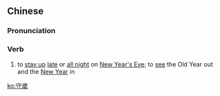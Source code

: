==Chinese==
{{zh-forms|s=守岁}}

===Pronunciation===
{{zh-pron
|m=shǒusuì
|c=sau2 seoi3
|mn=qz,xm,zz:siú-sòe
|cat=v
}}

===Verb===
{{zh-verb}}

# to [[stay up]] [[late]] or [[all night]] on [[New Year's Eve]]; to [[see]] the Old Year out and the [[New Year]] in

[[ko:守歲]]